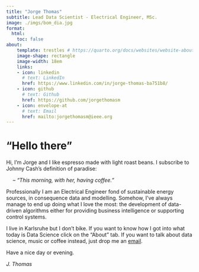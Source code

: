 ```yaml
---
title: "Jorge Thomas"
subtitle: Lead Data Scientist - Electrical Engineer, MSc.
image: ./imgs/bom_dia.jpg
format:
  html:
    toc: false
about: 
    template: trestles # https://quarto.org/docs/websites/website-about.html
    image-shape: rectangle
    image-width: 18em
    links:
    - icon: linkedin
      # text: LinkedIn
      href: https://www.linkedin.com/in/jorge-thomas-ba751b8/
    - icon: github
      # text: Github
      href: https://github.com/jorgethomasm
    - icon: envelope-at
      # text: Email
      href: mailto:jorgethomasm@ieee.org 
---
```


# "Hello there"

Hi, I'm Jorge and I like espresso made with light roast beans. I subscribe to Johnny Cash's definition of paradise:

&emsp; – *“This morning, with her, having coffee.”*

Professionally I am an Electrical Engineer fond of sustainable energy sources, in consequence data and modelling. 
Somehow, I've always manage to end up doing what I love the most: the development of data-driven algorithms either for providing business intelligence or supporting control systems.

I live in Karlsruhe but I don't bike. If you want to know how I got into what today is Data Science click on the "About" tab. If you want to talk about data science, music or coffee instead, just drop me an [email](mailto:jorgethomasm@ieee.org).

Have a nice day or evening.

*J. Thomas*